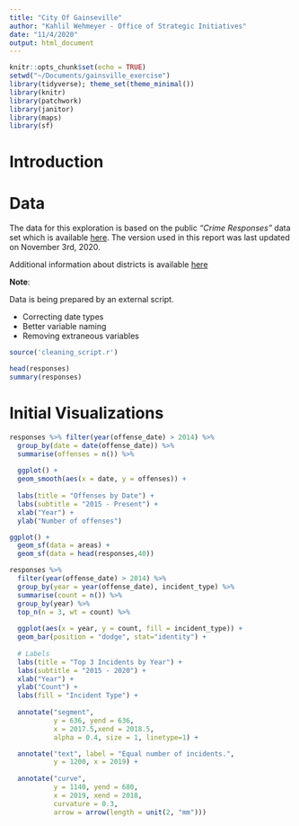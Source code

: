 ```yaml
---
title: "City Of Gainseville"
author: "Kahlil Wehmeyer - Office of Strategic Initiatives"
date: "11/4/2020"
output: html_document
---
```


```r
knitr::opts_chunk$set(echo = TRUE)
setwd("~/Documents/gainsville_exercise")
library(tidyverse); theme_set(theme_minimal())
library(knitr)
library(patchwork)
library(janitor)
library(maps)
library(sf)
```

# Introduction

# Data
The data for this exploration is based on the public _"Crime Responses"_ data set which is available [here](https://data.cityofgainesville.org/Public-Safety/Crime-Responses/gvua-xt9q). The version used in this report was last updated on November 3rd, 2020.

Additional information about districts is available [here](https://data.cityofgainesville.org/Geospatial-Maps-/Color-Coded-Gainesville-Police-Zones/qzci-z4wx)

**Note**:

Data is being prepared by an external script.

- Correcting date types
- Better variable naming
- Removing extraneous variables


```r
source('cleaning_script.r')
```

```r
head(responses) 
summary(responses) 
```

# Initial Visualizations



```r
responses %>% filter(year(offense_date) > 2014) %>% 
  group_by(date = date(offense_date)) %>% 
  summarise(offenses = n()) %>% 
  
  ggplot() + 
  geom_smooth(aes(x = date, y = offenses)) +
  
  labs(title = "Offenses by Date") +
  labs(subtitle = "2015 - Present") +
  xlab("Year") +
  ylab("Number of offenses")
```

```r
ggplot() +
  geom_sf(data = areas) +
  geom_sf(data = head(responses,40)) 

```


```r
responses %>% 
  filter(year(offense_date) > 2014) %>% 
  group_by(year = year(offense_date), incident_type) %>% 
  summarise(count = n()) %>% 
  group_by(year) %>% 
  top_n(n = 3, wt = count) %>% 
  
  ggplot(aes(x = year, y = count, fill = incident_type)) +
  geom_bar(position = "dodge", stat="identity") +
  
  # Labels
  labs(title = "Top 3 Incidents by Year") + 
  labs(subtitle = "2015 - 2020") +
  xlab("Year") + 
  ylab("Count") +
  labs(fill = "Incident Type") +
  
  annotate("segment",
           y = 636, yend = 636,
           x = 2017.5,xend = 2018.5,
           alpha = 0.4, size = 1, linetype=1) +

  annotate("text", label = "Equal number of incidents.",
           y = 1200, x = 2019) +
  
  annotate("curve",
           y = 1140, yend = 680,
           x = 2019, xend = 2018,
           curvature = 0.3,
           arrow = arrow(length = unit(2, "mm")))
  
  
```
```r
```


